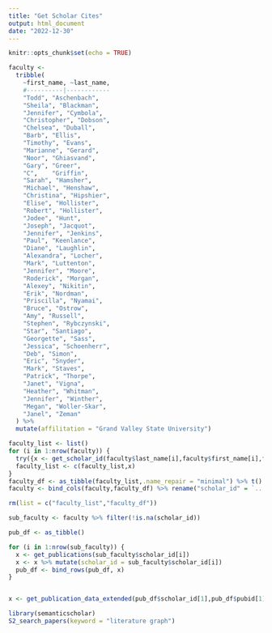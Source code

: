 ```yaml
---
title: "Get Scholar Cites"
output: html_document
date: "2022-12-30"
---
```


```r
knitr::opts_chunk$set(echo = TRUE)
```

```r

faculty <-
  tribble(
    ~first_name, ~last_name, 
    #----------|------------
    "Todd", "Aschenbach", 
    "Sheila", "Blackman", 
    "Jennifer", "Cymbola",
    "Christopher", "Dobson", 
    "Chelsea", "Duball", 
    "Barb", "Ellis",
    "Timothy", "Evans", 
    "Marianne", "Gerard",
    "Noor", "Ghiasvand", 
    "Gary", "Greer",
    "C", 	"Griffin", 
    "Sarah", "Hamsher", 
    "Michael", "Henshaw",
    "Christina", "Hipshier", 
    "Elise", "Hollister", 
    "Robert", "Hollister", 
    "Jodee", "Hunt", 
    "Joseph", "Jacquot", 
    "Jennifer", "Jenkins", 
    "Paul", "Keenlance", 
    "Diane", "Laughlin", 
    "Alexandra", "Locher",
    "Mark", "Luttenton", 
    "Jennifer", "Moore",
    "Roderick", "Morgan",
    "Alexey", "Nikitin",
    "Erik", "Nordman",
    "Priscilla", "Nyamai",
    "Bruce", "Ostrow",
    "Amy", "Russell",
    "Stephen", "Rybczynski",
    "Star", "Santiago",
    "Georgette", "Sass",
    "Jessica", "Schoenherr",
    "Deb", "Simon",
    "Eric", "Snyder",
    "Mark", "Staves",
    "Patrick", "Thorpe",
    "Janet", "Vigna",
    "Heather", "Whitman",
    "Jennifer", "Winther",
    "Megan", "Woller-Skar",
    "Janel", "Zeman"
  ) %>%
  mutate(affilitation = "Grand Valley State University")

faculty_list <- list()
for (i in 1:nrow(faculty)) {
  try({x <- get_scholar_id(faculty$last_name[i],faculty$first_name[i],faculty$affilitation[i])})
  faculty_list <- c(faculty_list,x)
}
faculty_df <- as_tibble(faculty_list,.name_repair = "minimal") %>% t()
faculty <- bind_cols(faculty,faculty_df) %>% rename("scholar_id" = `...4`)

rm(list = c("faculty_list","faculty_df"))

```

```r

sub_faculty <- faculty %>% filter(!is.na(scholar_id))

pub_df <- as_tibble()

for (i in 1:nrow(sub_faculty)) {
  x <- get_publications(sub_faculty$scholar_id[i])
  x <- x %>% mutate(scholar_id = sub_faculty$scholar_id[i])
  pub_df <- bind_rows(pub_df, x)
}


x <- get_publication_data_extended(pub_df$scholar_id[1],pub_df$pubid[1])

```


```r
library(semanticscholar)
S2_search_papers(keyword = "literature graph")
```


